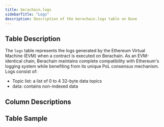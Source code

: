 ```yaml
---
title: berachain.logs
sidebarTitle: "Logs"
description: Description of the berachain.logs table on Dune
---
```


## Table Description

The `logs` table represents the logs generated by the Ethereum Virtual Machine (EVM) when a contract is executed on Berachain. As an EVM-identical chain, Berachain maintains complete compatibility with Ethereum's logging system while benefiting from its unique PoL consensus mechanism. Logs consist of:
- Topic list: a list of 0 to 4 32-byte data topics
- data: contains non-indexed data

## Column Descriptions


<ColumnDescriptions tableSchema="berachain" tableName="logs" />

## Table Sample


<TableSample tableSchema="berachain" tableName="logs" /> 